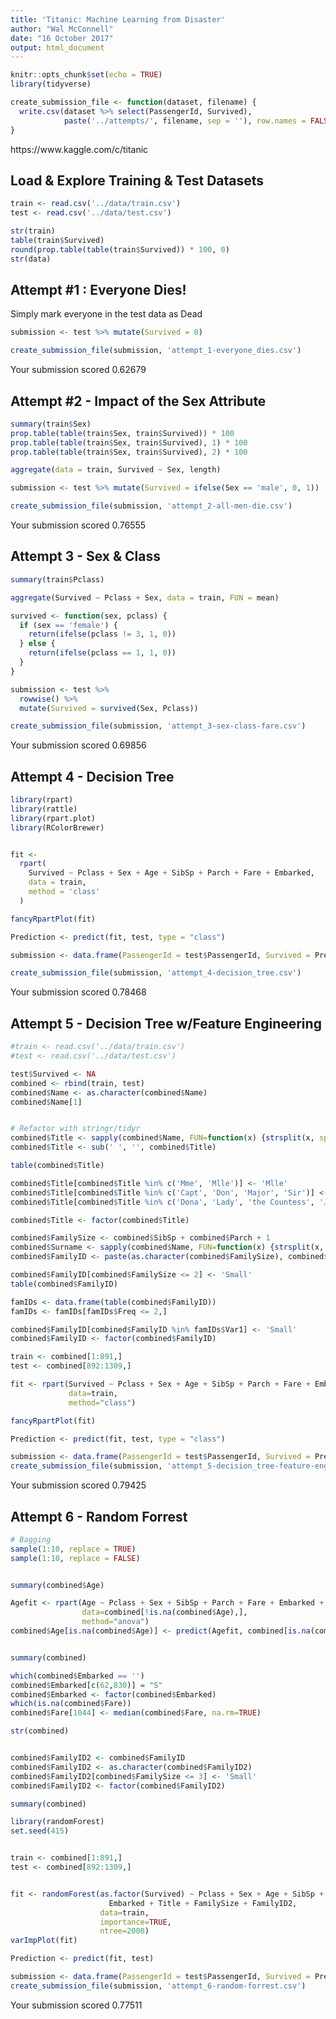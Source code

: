 ```yaml
---
title: 'Titanic: Machine Learning from Disaster'
author: "Wal McConnell"
date: "16 October 2017"
output: html_document
---
```


```r
knitr::opts_chunk$set(echo = TRUE)
library(tidyverse)

create_submission_file <- function(dataset, filename) {
  write.csv(dataset %>% select(PassengerId, Survived), 
            paste('../attempts/', filename, sep = ''), row.names = FALSE)
}

```

https://www.kaggle.com/c/titanic


## Load & Explore Training & Test Datasets

```r

train <- read.csv('../data/train.csv')
test <- read.csv('../data/test.csv')

str(train)
table(train$Survived)
round(prop.table(table(train$Survived)) * 100, 0)
str(data)
```

## Attempt #1 : Everyone Dies!

Simply mark everyone in the test data as Dead

```r
submission <- test %>% mutate(Survived = 0) 

create_submission_file(submission, 'attempt_1-everyone_dies.csv')
```

Your submission scored 0.62679

## Attempt #2 - Impact of the Sex Attribute

```r
summary(train$Sex)
prop.table(table(train$Sex, train$Survived)) * 100
prop.table(table(train$Sex, train$Survived), 1) * 100
prop.table(table(train$Sex, train$Survived), 2) * 100

aggregate(data = train, Survived ~ Sex, length)

submission <- test %>% mutate(Survived = ifelse(Sex == 'male', 0, 1))

create_submission_file(submission, 'attempt_2-all-men-die.csv')
```

Your submission scored 0.76555

## Attempt 3 - Sex & Class


```r

summary(train$Pclass)

aggregate(Survived ~ Pclass + Sex, data = train, FUN = mean)

survived <- function(sex, pclass) {
  if (sex == 'female') {
    return(ifelse(pclass != 3, 1, 0))
  } else {
    return(ifelse(pclass == 1, 1, 0))
  }
}

submission <- test %>%
  rowwise() %>%
  mutate(Survived = survived(Sex, Pclass))

create_submission_file(submission, 'attempt_3-sex-class-fare.csv')

```


Your submission scored 0.69856


## Attempt 4 - Decision Tree

```r

library(rpart)
library(rattle)
library(rpart.plot)
library(RColorBrewer)


fit <-
  rpart(
    Survived ~ Pclass + Sex + Age + SibSp + Parch + Fare + Embarked,
    data = train,
    method = 'class'
  )

fancyRpartPlot(fit)

Prediction <- predict(fit, test, type = "class")

submission <- data.frame(PassengerId = test$PassengerId, Survived = Prediction)

create_submission_file(submission, 'attempt_4-decision_tree.csv')

```
Your submission scored 0.78468


## Attempt 5 - Decision Tree w/Feature Engineering

```r
#train <- read.csv('../data/train.csv')
#test <- read.csv('../data/test.csv')

test$Survived <- NA
combined <- rbind(train, test)
combined$Name <- as.character(combined$Name)
combined$Name[1]


# Refactor with stringr/tidyr
combined$Title <- sapply(combined$Name, FUN=function(x) {strsplit(x, split='[,.]')[[1]][2]})
combined$Title <- sub(' ', '', combined$Title)

table(combined$Title)

combined$Title[combined$Title %in% c('Mme', 'Mlle')] <- 'Mlle'
combined$Title[combined$Title %in% c('Capt', 'Don', 'Major', 'Sir')] <- 'Sir'
combined$Title[combined$Title %in% c('Dona', 'Lady', 'the Countess', 'Jonkheer')] <- 'Lady'

combined$Title <- factor(combined$Title)

combined$FamilySize <- combined$SibSp + combined$Parch + 1
combined$Surname <- sapply(combined$Name, FUN=function(x) {strsplit(x, split='[,.]')[[1]][1]})
combined$FamilyID <- paste(as.character(combined$FamilySize), combined$Surname, sep="")

combined$FamilyID[combined$FamilySize <= 2] <- 'Small'
table(combined$FamilyID)

famIDs <- data.frame(table(combined$FamilyID))
famIDs <- famIDs[famIDs$Freq <= 2,]

combined$FamilyID[combined$FamilyID %in% famIDs$Var1] <- 'Small'
combined$FamilyID <- factor(combined$FamilyID)

train <- combined[1:891,]
test <- combined[892:1309,]

fit <- rpart(Survived ~ Pclass + Sex + Age + SibSp + Parch + Fare + Embarked + Title + FamilySize + FamilyID,
             data=train, 
             method="class")

fancyRpartPlot(fit)

Prediction <- predict(fit, test, type = "class")

submission <- data.frame(PassengerId = test$PassengerId, Survived = Prediction)
create_submission_file(submission, 'attempt_5-decision_tree-feature-engineering.csv')
```

Your submission scored 0.79425

## Attempt 6 - Random Forrest

```r
# Bagging 
sample(1:10, replace = TRUE)
sample(1:10, replace = FALSE)


summary(combined$Age)

Agefit <- rpart(Age ~ Pclass + Sex + SibSp + Parch + Fare + Embarked + Title + FamilySize,
                data=combined[!is.na(combined$Age),], 
                method="anova")
combined$Age[is.na(combined$Age)] <- predict(Agefit, combined[is.na(combined$Age),])


summary(combined)

which(combined$Embarked == '')
combined$Embarked[c(62,830)] = "S"
combined$Embarked <- factor(combined$Embarked)
which(is.na(combined$Fare))
combined$Fare[1044] <- median(combined$Fare, na.rm=TRUE)

str(combined)


combined$FamilyID2 <- combined$FamilyID
combined$FamilyID2 <- as.character(combined$FamilyID2)
combined$FamilyID2[combined$FamilySize <= 3] <- 'Small'
combined$FamilyID2 <- factor(combined$FamilyID2)

summary(combined)

library(randomForest)
set.seed(415)


train <- combined[1:891,]
test <- combined[892:1309,]


fit <- randomForest(as.factor(Survived) ~ Pclass + Sex + Age + SibSp + Parch + Fare +
                      Embarked + Title + FamilySize + FamilyID2,
                    data=train, 
                    importance=TRUE, 
                    ntree=2000)
varImpPlot(fit)

Prediction <- predict(fit, test)

submission <- data.frame(PassengerId = test$PassengerId, Survived = Prediction)
create_submission_file(submission, 'attempt_6-random-forrest.csv')
```

Your submission scored 0.77511


